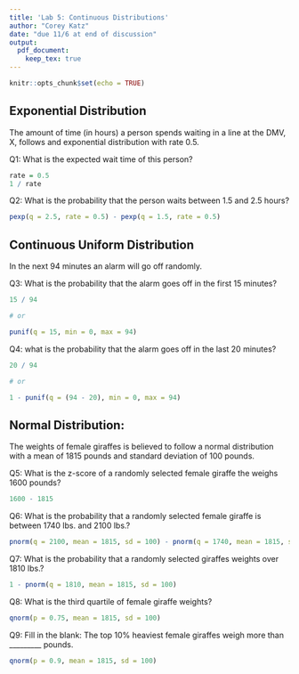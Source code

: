 ```yaml
---
title: 'Lab 5: Continuous Distributions'
author: "Corey Katz"
date: "due 11/6 at end of discussion"
output: 
  pdf_document:
    keep_tex: true
---
```


```r
knitr::opts_chunk$set(echo = TRUE)
```


## Exponential Distribution
The amount of time (in hours) a person spends waiting in a line at the DMV, X, follows and exponential distribution with rate 0.5. 

Q1: What is the expected wait time of this person?
```r
rate = 0.5
1 / rate
```

Q2: What is the probability that the person waits between 1.5 and 2.5 hours?
```r
pexp(q = 2.5, rate = 0.5) - pexp(q = 1.5, rate = 0.5)
```


\newpage
## Continuous Uniform Distribution
In the next 94 minutes an alarm will go off randomly. 

Q3: What is the probability that the alarm goes off in the first 15 minutes?
```r
15 / 94

# or

punif(q = 15, min = 0, max = 94)
```

Q4: what is the probability that the alarm goes off in the last 20 minutes?
```r
20 / 94

# or

1 - punif(q = (94 - 20), min = 0, max = 94)
```

\newpage
## Normal Distribution:
The weights of female giraffes is believed to follow a normal distribution with a mean of 1815 pounds and standard deviation of 100 pounds. 


Q5: What is the z-score of a randomly selected female giraffe the weighs 1600 pounds?
```r
1600 - 1815
```


Q6: What is the probability that a randomly selected female giraffe is between 1740 lbs. and 2100 lbs.?
```r
pnorm(q = 2100, mean = 1815, sd = 100) - pnorm(q = 1740, mean = 1815, sd = 100)
```


Q7: What is the probability that a randomly selected giraffes weights over 1810 lbs.?

```r
1 - pnorm(q = 1810, mean = 1815, sd = 100)
```


Q8: What is the third quartile of female giraffe weights?
```r
qnorm(p = 0.75, mean = 1815, sd = 100)
```


Q9: Fill in the blank: The top 10% heaviest female giraffes weigh more than _________ pounds.
```r
qnorm(p = 0.9, mean = 1815, sd = 100)
```


